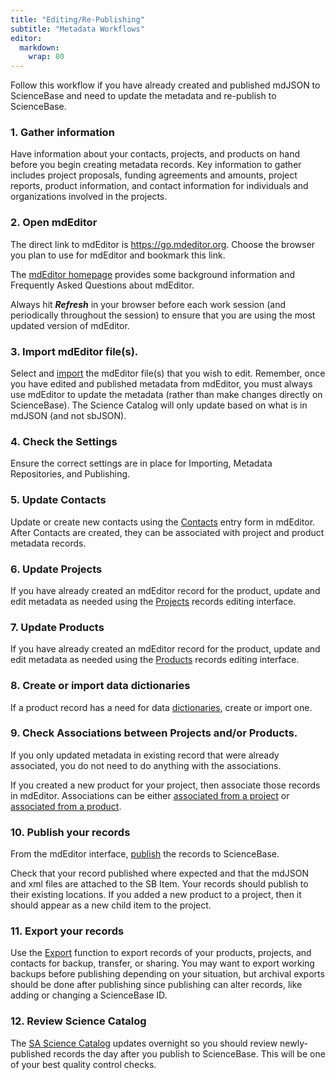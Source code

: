```yaml
---
title: "Editing/Re-Publishing"
subtitle: "Metadata Workflows"
editor: 
  markdown: 
    wrap: 80
---
```


Follow this workflow if you have already created and published mdJSON to
ScienceBase and need to update the metadata and re-publish to ScienceBase.

### 1. Gather information 

Have information about your contacts, projects, and products on hand before you
begin creating metadata records. Key information to gather includes project
proposals, funding agreements and amounts, project reports, product information,
and contact information for individuals and organizations involved in the
projects.

### 2. Open mdEditor

The direct link to mdEditor is <https://go.mdeditor.org>. Choose the browser you
plan to use for mdEditor and bookmark this link.

The [mdEditor homepage](https://www.mdeditor.org) provides some background 
information and Frequently Asked Questions about mdEditor.

Always hit ***Refresh*** in your browser before each work session (and
periodically throughout the session) to ensure that you are using the most
updated version of mdEditor.

### 3. Import mdEditor file(s).

Select and [import](../metadata_file_management/import_mdjson.qmd) the mdEditor 
file(s) that you wish to edit. Remember, once you have
edited and published metadata from mdEditor, you must always use mdEditor to
update the metadata (rather than make changes directly on ScienceBase). The
Science Catalog will only update based on what is in mdJSON (and not sbJSON).

### 4. Check the Settings

Ensure the correct settings are in place for Importing, Metadata
Repositories, and Publishing.

### 5. Update Contacts

Update or create new contacts using the
[Contacts](../contact_records/contact_records_overview.qmd) entry form in
mdEditor. After Contacts are created, they can be associated with project and
product metadata records.

### 6. Update Projects

If you have already created an mdEditor record for the product, update and edit 
metadata as needed using the [Projects](../project_records/project_records_overview.qmd)
records editing interface. 

### 7. Update Products 

If you have already created an mdEditor record for the product, update and edit 
metadata as needed using the [Products](../product_records/product_records_overview.qmd)
records editing interface.

### 8. Create or import data dictionaries

If a product record has a need for data
[dictionaries](../product_records/dictionaries_tab_product.qmd), create or
import one.

### 9. Check Associations between Projects and/or Products.

If you only updated metadata in existing record that were already associated,
you do not need to do anything with the associations.

If you created a new product for your project, then associate those records in
mdEditor. Associations can be either [associated from a
project](../project_records/associated_tab_project.qmd) or [associated from
a product](../product_records/associated_tab_product.qmd).

### 10. Publish your records

From the mdEditor interface, [publish](../publishing/publishing_overview.qmd)
the records to ScienceBase.

Check that your record published where expected and that the mdJSON and xml
files are attached to the SB Item. Your records should publish to their existing
locations. If you added a new product to a project, then it should appear as a
new child item to the project.

### 11. Export your records

Use the [Export](../metadata_file_management/export.qmd) function to export
records of your products, projects, and contacts for backup, transfer, or
sharing. You may want to export working backups before publishing depending on
your situation, but archival exports should be done after publishing since
publishing can alter records, like adding or changing a ScienceBase ID.

### 12. Review Science Catalog

The [SA Science Catalog](https://www.fws.gov/science/catalog/) updates overnight
so you should review newly-published records the day after you publish to
ScienceBase. This will be one of your best quality control checks.
